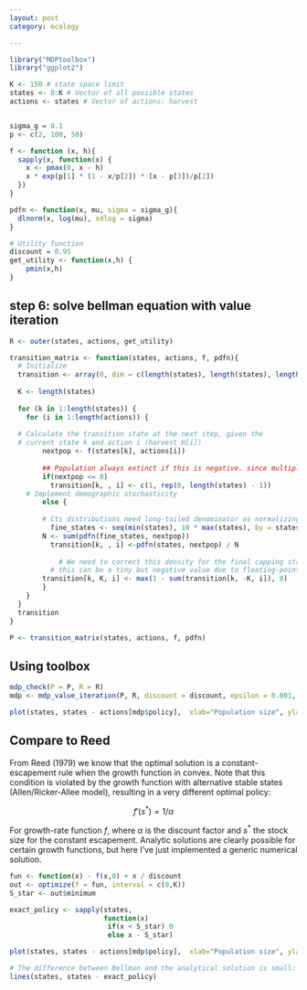 ```yaml
---
layout: post
category: ecology

---
```


```r
library("MDPtoolbox")
library("ggplot2")
```

```r
K <- 150 # state space limit
states <- 0:K # Vector of all possible states
actions <- states # Vector of actions: harvest


sigma_g = 0.1
p <- c(2, 100, 50)

f <- function (x, h){
  sapply(x, function(x) {
    x <- pmax(0, x - h)
    x * exp(p[1] * (1 - x/p[2]) * (x - p[3])/p[2])
  })
}

pdfn <- function(x, mu, sigma = sigma_g){
  dlnorm(x, log(mu), sdlog = sigma)
}

# Utility function
discount = 0.95
get_utility <- function(x,h) {
	pmin(x,h)
}
```


## step 6: solve bellman equation with value iteration

```r
R <- outer(states, actions, get_utility)

```


```r


  
transition_matrix <- function(states, actions, f, pdfn){
  # Initialize
  transition <- array(0, dim = c(length(states), length(states), length(actions)))
  
  K <- length(states)
  
  for (k in 1:length(states)) {
  	for (i in 1:length(actions)) {
  
  # Calculate the transition state at the next step, given the 
  # current state k and action i (harvest H[i])
  		nextpop <- f(states[k], actions[i])
  		
  		## Population always extinct if this is negative. since multiplicitive shock z_t * f(n) < 0 for all f(n) < 0
  		if(nextpop <= 0)
  		  transition[k, , i] <- c(1, rep(0, length(states) - 1))
  	# Implement demographic stochasticity 
  		else {
  
        # Cts distributions need long-tailed denominator as normalizing factor:
  		  fine_states <- seq(min(states), 10 * max(states), by = states[2] - states[1])
  	  	N <- sum(pdfn(fine_states, nextpop))  
    	  transition[k, , i] <-pdfn(states, nextpop) / N
    	  
    		# We need to correct this density for the final capping state ("Pile on boundary") (discrete or cts case)
    	  # this can be a tiny but negative value due to floating-point errors. so we take max(v,0) to avoid
  	  	transition[k, K, i] <- max(1 - sum(transition[k, -K, i]), 0)
  		}
  	} 
  }
  transition
}

P <- transition_matrix(states, actions, f, pdfn)
```


## Using toolbox


```r
mdp_check(P = P, R = R)
mdp <- mdp_value_iteration(P, R, discount = discount, epsilon = 0.001, max_iter = 5e3, V0 = numeric(length(states)))

```



```r
plot(states, states - actions[mdp$policy],  xlab="Population size", ylab="Escapement")
```


## Compare to Reed

From Reed (1979) we know that the optimal solution is a constant-escapement rule when the growth function in convex.  Note that this condition is violated by the growth function with alternative stable states (Allen/Ricker-Allee model), resulting in a very different optimal policy:

$$f'(s^*) = 1/\alpha$$

For growth-rate function $f$, where $\alpha$ is the discount factor and $s^*$ the stock size for the constant escapement.  Analytic solutions are clearly possible for certain growth functions, but here I've just implemented a generic numerical solution.

```r
fun <- function(x) - f(x,0) + x / discount
out <- optimize(f = fun, interval = c(0,K))
S_star <- out$minimum

exact_policy <- sapply(states, 
                       function(x) 
                        if(x < S_star) 0
                        else x - S_star)
```

```r
plot(states, states - actions[mdp$policy],  xlab="Population size", ylab="Escapement")

# The difference between Bellman and the analytical solution is small:
lines(states, states - exact_policy)
```

